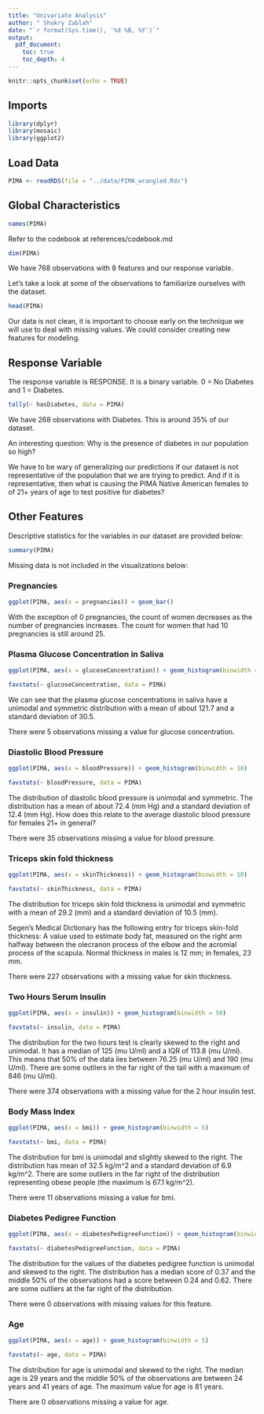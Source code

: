 ```yaml
---
title: "Univariate Analysis"
author: " Shukry Zablah"
date: "`r format(Sys.time(), '%d %B, %Y')`"
output:
  pdf_document:
    toc: true
    toc_depth: 4
---
```


```r
knitr::opts_chunk$set(echo = TRUE)
```

## Imports

```r
library(dplyr)
library(mosaic)
library(ggplot2)
```

## Load Data

```r
PIMA <- readRDS(file = "../data/PIMA_wrangled.Rds")
```

## Global Characteristics

```r
names(PIMA)
```

Refer to the codebook at references/codebook.md

```r
dim(PIMA)
```

We have 768 observations with 8 features and our response variable.

Let's take a look at some of the observations to familiarize ourselves with the dataset. 

```r
head(PIMA)
```

Our data is not clean, it is important to choose early on the technique we will use to deal with missing values. We could consider creating new features for modeling. 

## Response Variable

The response variable is RESPONSE. It is a binary variable. 0 = No Diabetes and 1 = Diabetes.

```r
tally(~ hasDiabetes, data = PIMA)
```

We have 268 observations with Diabetes. This is around 35% of our dataset.

An interesting question: Why is the presence of diabetes in our population so high? 

We have to be wary of generalizing our predictions if our dataset is not representative of the population that we are trying to predict. And if it is representative, then what is causing the PIMA Native American females to of 21+ years of age to test positive for diabetes? 

## Other Features

Descriptive statistics for the variables in our dataset are provided below: 

```r
summary(PIMA)
```

Missing data is not included in the visualizations below:

### Pregnancies

```r
ggplot(PIMA, aes(x = pregnancies)) + geom_bar()
```

With the exception of 0 pregnancies, the count of women decreases as the number of pregnancies increases. The count for women that had 10 pregnancies is still around 25. 

### Plasma Glucose Concentration in Saliva

```r
ggplot(PIMA, aes(x = glucoseConcentration)) + geom_histogram(binwidth = 10)
```

```r
favstats(~ glucoseConcentration, data = PIMA)
```

We can see that the plasma glucose concentrations in saliva have a unimodal and symmetric distribution with a mean of about 121.7 and a standard deviation of 30.5. 

There were 5 observations missing a value for glucose concentration.

### Diastolic Blood Pressure

```r
ggplot(PIMA, aes(x = bloodPressure)) + geom_histogram(binwidth = 10)
```

```r
favstats(~ bloodPressure, data = PIMA)
```

The distribution of diastolic blood pressure is unimodal and symmetric. The distribution has a mean of about 72.4 (mm Hg) and a standard deviation of 12.4 (mm Hg). How does this relate to the average diastolic blood pressure for females 21+ in general?

There were 35 observations missing a value for blood pressure.

### Triceps skin fold thickness

```r
ggplot(PIMA, aes(x = skinThickness)) + geom_histogram(binwidth = 10)
```

```r
favstats(~ skinThickness, data = PIMA)
```

The distribution for triceps skin fold thickness is unimodal and symmetric with a mean of 29.2 (mm) and a standard deviation of 10.5 (mm). 

Segen's Medical Dictionary has the following entry for triceps skin-fold thickness: A value used to estimate body fat, measured on the right arm halfway between the olecranon process of the elbow and the acromial process of the scapula. Normal thickness in males is 12 mm; in females, 23 mm. 

There were 227 observations with a missing value for skin thickness.

### Two Hours Serum Insulin

```r
ggplot(PIMA, aes(x = insulin)) + geom_histogram(binwidth = 50)
```

```r
favstats(~ insulin, data = PIMA)
```

The distribution for the two hours test is clearly skewed to the right and unimodal. It has a median of 125 (mu U/ml) and a IQR of 113.8 (mu U/ml). This means that 50% of the data lies between 76.25 (mu U/ml) and 190 (mu U/ml). There are some outliers in the far right of the tail with a maximum of 846 (mu U/ml).

There were 374 observations with a missing value for the 2 hour insulin test.

### Body Mass Index

```r
ggplot(PIMA, aes(x = bmi)) + geom_histogram(binwidth = 5)
```

```r
favstats(~ bmi, data = PIMA)
```

The distribution for bmi is unimodal and slightly skewed to the right. The distribution has mean of 32.5 kg/m^2 and a standard deviation of 6.9 kg/m^2. There are some outliers in the far right of the distribution representing obese people (the maximum is 67.1 kg/m^2). 

There were 11 observations missing a value for bmi. 

### Diabetes Pedigree Function

```r
ggplot(PIMA, aes(x = diabetesPedigreeFunction)) + geom_histogram(binwidth = 0.1)
```

```r
favstats(~ diabetesPedigreeFunction, data = PIMA)
```

The distribution for the values of the diabetes pedigree function is unimodal and skewed to the right. The distribution has a median score of 0.37 and the middle 50% of the observations had a score between 0.24 and 0.62. There are some outliers at the far right of the distribution. 

There were 0 observations with missing values for this feature.

### Age 

```r
ggplot(PIMA, aes(x = age)) + geom_histogram(binwidth = 5)
```

```r
favstats(~ age, data = PIMA)
```

The distribution for age is unimodal and skewed to the right. The median age is 29 years and the middle 50% of the observations are between 24 years and 41 years of age. The maximum value for age is 81 years. 

There are 0 observations missing a value for age.